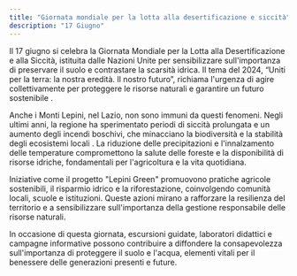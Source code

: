 ```yaml
---
title: "Giornata mondiale per la lotta alla desertificazione e siccità"
description: "17 Giugno"
---
```


Il 17 giugno si celebra la Giornata Mondiale per la Lotta alla Desertificazione e alla Siccità, istituita dalle Nazioni Unite per sensibilizzare sull'importanza di preservare il suolo e contrastare la scarsità idrica. Il tema del 2024, “Uniti per la terra: la nostra eredità. Il nostro futuro”, richiama l'urgenza di agire collettivamente per proteggere le risorse naturali e garantire un futuro sostenibile .

Anche i Monti Lepini, nel Lazio, non sono immuni da questi fenomeni. Negli ultimi anni, la regione ha sperimentato periodi di siccità prolungata e un aumento degli incendi boschivi, che minacciano la biodiversità e la stabilità degli ecosistemi locali . La riduzione delle precipitazioni e l'innalzamento delle temperature compromettono la salute delle foreste e la disponibilità di risorse idriche, fondamentali per l'agricoltura e la vita quotidiana.

Iniziative come il progetto "Lepini Green" promuovono pratiche agricole sostenibili, il risparmio idrico e la riforestazione, coinvolgendo comunità locali, scuole e istituzioni. Queste azioni mirano a rafforzare la resilienza del territorio e a sensibilizzare sull'importanza della gestione responsabile delle risorse naturali.

In occasione di questa giornata, escursioni guidate, laboratori didattici e campagne informative possono contribuire a diffondere la consapevolezza sull'importanza di proteggere il suolo e l'acqua, elementi vitali per il benessere delle generazioni presenti e future.